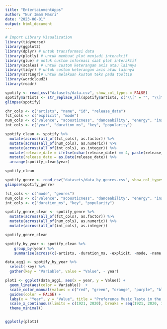 ```yaml
---
title: "EntertainmentApps"
author: "Nur Imam Masri"
date: "2023-06-01"
output: html_document
---
```


```r
# Import Library Visualization
library(tidyverse)
library(ggplot2)
library(dplyr) # untuk transformasi data
library(plotly) # untuk membuat plot menjadi interaktif
library(glue) # untuk custom informasi saat plot interaktif
library(scales) # untuk custom keterangan axis atau lainnya
library(tidyr) # untuk custom keterangan axis atau lainnya
library(stringr)# untuk melakuan kustom teks pada tooltip
library(wordcloud2)
library(readr)
```

```r
spotify <- read_csv("datasets/data.csv", show_col_types = FALSE)
spotify$artists <- str_replace_all(spotify$artists, c("\\[" = "", "\\]" = "", "'"=""))
glimpse(spotify)
```

```r
chr_cols <- c("artists", "name", "id", "release_date")
fct_cols <- c("explicit", "mode")
num_cols <- c("valence", "acousticness", "danceability", "energy", "instrumentalness", "liveness", "loudness", "speechiness", "tempo")
int_cols <- c("year", "duration_ms", "key", "popularity")

spotify_clean <- spotify %>% 
  mutate(across(all_of(fct_cols), as.factor)) %>%
  mutate(across(all_of(num_cols), as.numeric)) %>% 
  mutate(across(all_of(int_cols), as.integer)) %>% 
  mutate(release_date = ifelse(nchar(release_date) == 4, paste(release_date,"-01-01", sep=""), release_date)) %>% 
  mutate(release_date = as.Date(release_date)) %>% 
  arrange(spotify_clean$year)

spotify_clean
```

```r
spotify_genre <- read_csv("datasets/data_by_genres.csv", show_col_types = FALSE)
glimpse(spotify_genre)
```

```r
fct_cols <- c("mode", "genres")
num_cols <- c("valence", "acousticness", "danceability", "energy", "instrumentalness", "liveness", "loudness", "speechiness", "tempo")
int_cols <- c("duration_ms", "key", "popularity")

spotify_genre_clean <- spotify_genre %>% 
  mutate(across(all_of(fct_cols), as.factor)) %>%
  mutate(across(all_of(num_cols), as.numeric)) %>% 
  mutate(across(all_of(int_cols), as.integer))

spotify_genre_clean
```

```r
spotify_by_year <- spotify_clean %>% 
    group_by(year) %>%
    summarise(across(c(-artists, -duration_ms, -explicit, -mode, -name, -release_date, -tempo, -id, -loudness, -popularity), mean, na.rm = TRUE))

data_agg1 <- spotify_by_year %>% 
  select(-key) %>% 
  gather(key = "Variable", value = "Value", - year)

plot1 <- ggplot(data_agg1, aes(x = year, y = Value)) + 
  geom_line(aes(color = Variable))  + 
  scale_color_manual(values = c("red", "green", "orange", "purple", "blue", "black", "darkgreen")) + 
  guides(color = FALSE) + 
  labs(x = "Year", y = "Value", title = "Preference Music Taste in the Past Century on Spotify") + 
  scale_x_continuous(limits = c(1921, 2020), breaks = seq(1921, 2020, 10)) +
  theme_minimal()


ggplotly(plot1)
```

